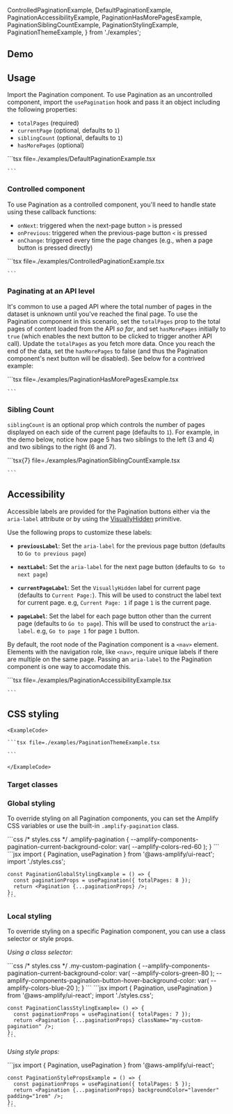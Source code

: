   ControlledPaginationExample,
  DefaultPaginationExample,
  PaginationAccessibilityExample,
  PaginationHasMorePagesExample,
  PaginationSiblingCountExample,
  PaginationStylingExample,
  PaginationThemeExample,
} from './examples';

## Demo

<PaginationDemo />

## Usage

Import the Pagination component. To use Pagination as an uncontrolled component, import the `usePagination` hook and pass it an object including the following properties:

- `totalPages` (required)
- `currentPage` (optional, defaults to `1`)
- `siblingCount` (optional, defaults to `1`)
- `hasMorePages` (optional)

<Example>
  <DefaultPaginationExample />
  <ExampleCode>
    ```tsx file=./examples/DefaultPaginationExample.tsx

    ```

  </ExampleCode>
</Example>

### Controlled component

To use Pagination as a controlled component, you'll need to handle state using these callback functions:

- `onNext`: triggered when the next-page button `>` is pressed
- `onPrevious`: triggered when the previous-page button `<` is pressed
- `onChange`: triggered every time the page changes (e.g., when a page button is pressed directly)

<Example>
  <ControlledPaginationExample />
  <ExampleCode>
    ```tsx file=./examples/ControlledPaginationExample.tsx

    ```

  </ExampleCode>
</Example>

### Paginating at an API level

It's common to use a paged API where the total number of pages in the dataset is unknown until you've reached the final page. To use the Pagination component in this scenario, set the `totalPages` prop to the total pages of content loaded from the API _so far_, and set `hasMorePages` initially to `true` (which enables the next button to be clicked to trigger another API call). Update the `totalPages` as you fetch more data. Once you reach the end of the data, set the `hasMorePages` to false (and thus the Pagination component's next button will be disabled). See below for a contrived example:

<Example>
  <PaginationHasMorePagesExample />
  <ExampleCode>
    ```tsx file=./examples/PaginationHasMorePagesExample.tsx

    ```

  </ExampleCode>
</Example>

### Sibling Count

`siblingCount` is an optional prop which controls the number of pages displayed on each side of the current page (defaults to `1`). For example, in the demo below, notice how page 5 has two siblings to the left (3 and 4) and two siblings to the right (6 and 7).

<Example>
  <PaginationSiblingCountExample />
  <ExampleCode>
    ```tsx{7} file=./examples/PaginationSiblingCountExample.tsx

    ```

  </ExampleCode>
</Example>

## Accessibility

Accessible labels are provided for the Pagination buttons either via the `aria-label` attribute or by using the [VisuallyHidden](/react/components/visuallyhidden) primitive.

Use the following props to customize these labels:

- **`previousLabel`**: Set the `aria-label` for the previous page button (defaults to `Go to previous page`)

- **`nextLabel`**: Set the `aria-label` for the next page button (defaults to `Go to next page`)

- **`currentPageLabel`**: Set the `VisuallyHidden` label for current page (defaults to `Current Page:`). This will be used to construct the label text for current page. e.g, `Current Page: 1` if page `1` is the current page.

- **`pageLabel`**: Set the label for each page button other than the current page (defaults to `Go to page`). This will be used to construct the `aria-label`. e.g, `Go to page 1` for page `1` button.

By default, the root node of the Pagination component is a `<nav>` element. Elements with the navigation role, like `<nav>`, <Link href="https://www.w3.org/WAI/ARIA/apg/practices/landmark-regions/#aria_lh_step3" isExternal>require unique labels if there are multiple on the same page</Link>. Passing an `aria-label` to the Pagination component is one way to accomodate this.

<Example>
  <PaginationAccessibilityExample />
  <ExampleCode>
    ```tsx file=./examples/PaginationAccessibilityExample.tsx

    ```

  </ExampleCode>
</Example>

## CSS styling

<ThemeExample component="Pagination">
  <Example>
    <PaginationThemeExample />
    
    <ExampleCode>

    ```tsx file=./examples/PaginationThemeExample.tsx

    ```

    </ExampleCode>
  </Example>
</ThemeExample>


### Target classes

<ComponentStyleDisplay componentName="Pagination" />

### Global styling

To override styling on all Pagination components, you can set the Amplify CSS variables or use the built-in `.amplify-pagination` class.

<Example>
  <PaginationStylingExample className="pagination-global-styling" totalPages={8} />
  <ExampleCode>
    ```css
    /* styles.css */
    .amplify-pagination {
      --amplify-components-pagination-current-background-color: var(
        --amplify-colors-red-60
      );
    }
    ```
  </ExampleCode>
  <ExampleCode>
    ```jsx
    import { Pagination, usePagination } from '@aws-amplify/ui-react';
    import './styles.css';

    const PaginationGlobalStylingExample = () => {
      const paginationProps = usePagination({ totalPages: 8 });
      return <Pagination {...paginationProps} />;
    };
    ```

  </ExampleCode>
</Example>

### Local styling

To override styling on a specific Pagination component, you can use a class selector or style props.

_Using a class selector:_

<Example>
  <PaginationStylingExample className="my-custom-pagination" totalPages={7} />
  <ExampleCode>
    ```css
    /* styles.css */
    .my-custom-pagination {
      --amplify-components-pagination-current-background-color: var(
        --amplify-colors-green-80
      );
      --amplify-components-pagination-button-hover-background-color: var(
        --amplify-colors-blue-20
      );
    }
    ```
  </ExampleCode>
  <ExampleCode>
    ```jsx
    import { Pagination, usePagination } from '@aws-amplify/ui-react';
    import './styles.css';

    const PaginationClassStylingExample= () => {
      const paginationProps = usePagination({ totalPages: 7 });
      return <Pagination {...paginationProps} className="my-custom-pagination" />;
    };
    ```

  </ExampleCode>
</Example>

_Using style props:_

<Example>
  <PaginationStylingExample totalPages={5} backgroundColor="lavender" padding="1rem" />
  <ExampleCode>
    ```jsx
    import { Pagination, usePagination } from '@aws-amplify/ui-react';

    const PaginationStylePropsExample = () => {
      const paginationProps = usePagination({ totalPages: 5 });
      return <Pagination {...paginationProps} backgroundColor="lavender" padding="1rem" />;
    };
    ```

  </ExampleCode>
</Example>
